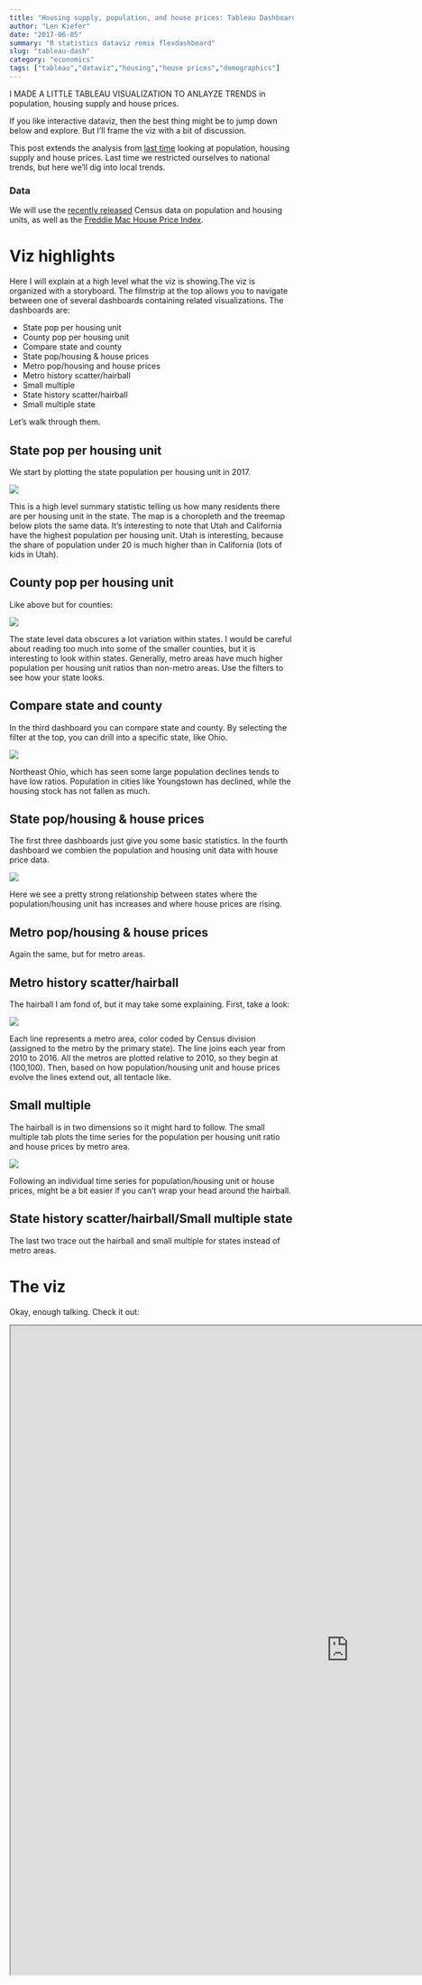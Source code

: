```yaml
---
title: "Housing supply, population, and house prices: Tableau Dashboard"
author: "Len Kiefer"
date: "2017-06-05"
summary: "R statistics dataviz remix flexdashboard"
slug: "tableau-dash"
category: "economics"
tags: ["tableau","dataviz","housing","house prices","demographics"]
---
```


I MADE A LITTLE TABLEAU VISUALIZATION TO ANLAYZE TRENDS in population, housing supply and house prices.

If you like interactive dataviz, then the best thing might be to jump down below and explore.  But I'll frame the viz with a bit of discussion.  

This post extends the analysis from [last time](../../../../2017/05/28/housing-supply-house-prices) looking at population, housing supply and house prices. Last time we restricted ourselves to national trends, but here we'll dig into local trends.

### Data

We will use the [recently released](https://www.census.gov/newsroom/press-releases/2017/cb17-81-population-estimates-subcounty.html) Census data on population and housing units, as well as the [Freddie Mac House Price Index](http://www.freddiemac.com/research/indices/house-price-index.html).

# Viz highlights

Here I will explain at a high level what the viz is showing.The viz is organized with a storyboard. The filmstrip at the top allows you to navigate between one of several dashboards containing related visualizations. The dashboards are:

* State pop per housing unit
* County pop per housing unit
* Compare state and county
* State pop/housing & house prices
* Metro pop/housing and house prices
* Metro history scatter/hairball
* Small multiple
* State history scatter/hairball
* Small multiple state

Let's walk through them.

## State pop per housing unit

We start by plotting the state population per housing unit in 2017.

<img src="../../../../img/charts_jun_05_2017/img1.PNG" >

This is a high level summary statistic telling us how many residents there are per housing unit in the state.  The map is a choropleth and the treemap below plots the same data. It's interesting to note that Utah and California have the highest population per housing unit.  Utah is interesting, because the share of population under 20 is much higher than in California (lots of kids in Utah).

## County pop per housing unit

Like above but for counties:

<img src="../../../../img/charts_jun_05_2017/img2.PNG" >

The state level data obscures a lot variation within states. I would be careful about reading too much into some of the smaller counties, but it is interesting to look within states. Generally, metro areas have much higher population per housing unit ratios than non-metro areas. Use the filters to see how your state looks.

## Compare state and county

In the third dashboard you can compare state and county. By selecting the filter at the top, you can drill into a specific state, like Ohio.

<img src="../../../../img/charts_jun_05_2017/img3.PNG" >

Northeast Ohio, which has seen some large population declines tends to have low ratios. Population in cities like Youngstown has declined, while the housing stock has not fallen as much.

## State pop/housing & house prices

The first three dashboards just give you some basic statistics.  In the fourth dashboard we combien the population and housing unit data with house price data.

<img src="../../../../img/charts_jun_05_2017/img4.PNG" >

Here we see a pretty strong relationship between states where the population/housing unit has increases and where house prices are rising.

## Metro pop/housing & house prices

Again the same, but for metro areas.

## Metro history scatter/hairball

The hairball I am fond of, but it may take some explaining.  First, take a look:

<img src="../../../../img/charts_jun_05_2017/img5.PNG" >

Each line represents a metro area, color coded by Census division (assigned to the metro by the primary state).  The line joins each year from 2010 to 2016. All the metros are plotted relative to 2010, so they begin at (100,100).  Then, based on how population/housing unit and house prices evolve the lines extend out, all tentacle like.

## Small multiple

The hairball is in two dimensions so it might hard to follow.  The small multiple tab plots the time series for the population per housing unit ratio and house prices by metro area.

<img src="../../../../img/charts_jun_05_2017/img6.PNG" >

Following an individual time series for population/housing unit or house prices, might be a bit easier if you can't wrap your head around the hairball.

## State history scatter/hairball/Small multiple state

The last two trace out the hairball and small multiple for states instead of metro areas.


# The viz

Okay, enough talking. Check it out:

<iframe src="https://public.tableau.com/views/Populationhousingsupplyandhouseprices2016/pophousingandhpi?:embed=y&:display_count=yes" height="1150" width="1200"></iframe>

